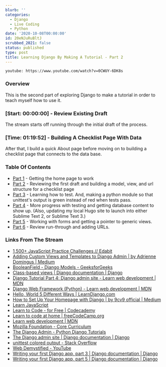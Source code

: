 ```yaml
---
blurb: ''
categories:
  - Django
  - Live Coding
  - Python
date: '2020-10-08T00:00:00'
id: 20eNJuRuBltJ
scrubbed_2021: false
status: published
type: post
title: Learning Django By Making A Tutorial - Part 2
---
```


`youtube: https://www.youtube.com/watch?v=0CWUY-6DK8s`

### Overview

This is the second part of exploring Django to make a tutorial in order to teach myself how to use it. 

### [Start: 00:00:00] - Review Existing Draft

The stream starts off running through the initial draft of the process.


### [Time: 01:19:52] - Building A Checklist Page With Data

After that, I build a quick About page before moving on to building a checklist page that connects to the data base. 


### Table Of Contents

- [Part 1](/stream-notes-2020-10-06/) - Getting the home page to work
- [Part 2](/stream-notes-2020-10-08/) - Reviewing the first draft and building a model, view, and url structure for a checklist page
- [Part 3](/stream-notes-2020-10-09/) - Learning how to test. And, making a python module so that unittest's output is green instead of red when tests pass. 
- [Part 4](/stream-notes-2020-10-10/) - More progress with testing and getting database content to show up. (Also, updating my local Hugo site to launch into either Sublime Text 2, or Sublime Text 3.)
- [Part 5](/stream-notes-2020-10-10-2/) - Working with forms and getting a pointer to generic views.
- [Part 6](/stream-notes-2020-10-11/) - Review run-through and adding URLs. 





### Links From The Stream


- [1,500+ JavaScript Practice Challenges // Edabit](https://edabit.com/challenges/javascript)
- [Adding Custom Views and Templates to Django Admin | by Adrienne Domingus | Medium](https://medium.com/@adriennedomingus/adding-custom-views-or-templates-to-django-admin-740640cc6d42)
- [BooleanField - Django Models - GeeksforGeeks](https://www.geeksforgeeks.org/booleanfield-django-models/)
- [Class-based views | Django documentation | Django](https://docs.djangoproject.com/en/3.1/topics/class-based-views/)
- [Django Tutorial Part 4: Django admin site - Learn web development | MDN](https://developer.mozilla.org/en-US/docs/Learn/Server-side/Django/Admin_site)
- [Django Web Framework (Python) - Learn web development | MDN](https://developer.mozilla.org/en-US/docs/Learn/Server-side/Django)
- [Hello, World 5 Different Ways | LearnDjango.com](https://learndjango.com/tutorials/hello-world-5-different-ways)
- [How to Set Up Your Homepage with Django | by 9cv9 official | Medium](https://medium.com/@9cv9official/how-to-set-up-your-homepage-with-django-ae21f439c8a3)
- [Learn JavaScript](https://learnjavascript.online/)
- [Learn to Code - for Free | Codecademy](https://www.codecademy.com/)
- [Learn to code at home | freeCodeCamp.org](https://www.freecodecamp.org/)
- [Learn web development | MDN](https://developer.mozilla.org/en-US/docs/Learn)
- [Mozilla Foundation - Core Curriculum](https://foundation.mozilla.org/en/initiatives/web-literacy/core-curriculum/)
- [The Django Admin - Python Django Tutorials](https://djangobook.com/mdj2-django-admin/)
- [The Django admin site | Django documentation | Django](https://docs.djangoproject.com/en/3.1/ref/contrib/admin/)
- [unittest colored output - Stack Overflow](https://stackoverflow.com/questions/5203633/unittest-colored-output)
- [Web Demystified - YouTube](https://www.youtube.com/playlist?list=PLo3w8EB99pqLEopnunz-dOOBJ8t-Wgt2g)
- [Writing your first Django app, part 3 | Django documentation | Django](https://docs.djangoproject.com/en/3.1/intro/tutorial03/)
- [Writing your first Django app, part 5 | Django documentation | Django](https://docs.djangoproject.com/en/3.1/intro/tutorial05/)
